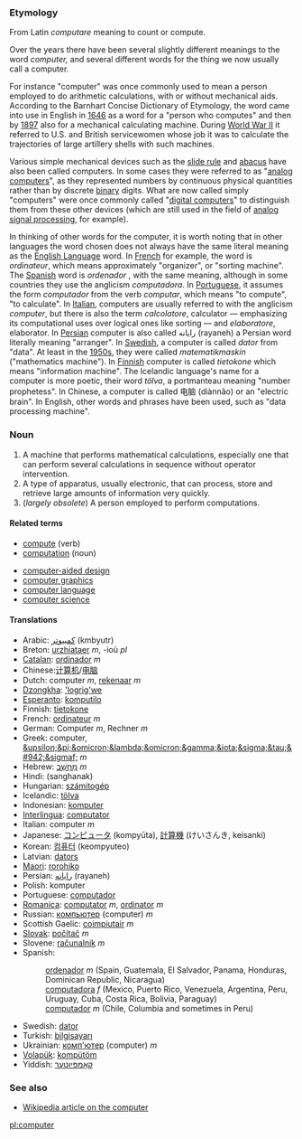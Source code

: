 === Etymology ===
From Latin ''computare'' meaning to count or compute.
  
Over the years there have been several slightly different meanings to the word ''computer,'' and several different words for the thing we now usually call a computer.

For instance "computer" was once commonly used to mean a person employed to do arithmetic calculations, with or without mechanical aids. According to the Barnhart Concise Dictionary of Etymology, the word came into use in English in [[1646]] as a word for a "person who computes" and then by [[1897]] also for a mechanical calculating machine. During [[Wikipedia:World War II|World War II]] it referred to U.S. and British servicewomen whose job it was to calculate the trajectories of large artillery shells with such machines.

Various simple mechanical devices such as the [[wikipedia:slide rule|slide rule]] and [[wikipedia:abacus|abacus]] have also been called computers. In some cases they were referred to as "[[wikipedia:analog computer|analog computer]]s", as they represented numbers by continuous physical quantities rather than by discrete [[binary]] digits. What are now called simply "computers" were once commonly called "[[wikipedia:digital computer|digital computer]]s" to distinguish them from these other devices (which are still used in the field of [[wikipedia:analog signal processing|analog signal processing]], for example).

In thinking of other words for the computer, it is worth noting that in other languages the word chosen does not always have the same literal meaning as the [[English|English Language]] word.  In [[French]] for example, the word is ''ordinateur'', which means approximately "organizer", or "sorting machine".  The [[Spanish|Spanish]] word is ''ordenador'' , with the same meaning, although in some countries they use the anglicism ''computadora''.  
In [[Portuguese|Portuguese]], it assumes the form ''computador'' from the verb ''computar'', which means "to compute", "to calculate". In [[Italian|Italian]], computers are usually referred to with the anglicism ''computer'', but there is also the term ''calcolatore'', calculator &mdash; emphasizing its computational uses over logical ones like sorting &mdash; and ''elaboratore'', elaborator.  In [[Persian]] computer is also called رایانه (rayaneh) a Persian word literally meaning "arranger". In [[Swedish|Swedish]], a computer is called ''dator'' from "data". At least in the [[1950s]], they were called ''matematikmaskin'' ("mathematics machine"). In [[Finnish|Finnish]] computer is called ''tietokone'' which means "information machine".  The Icelandic language's name for a computer is more poetic, their word ''tölva'', a portmanteau meaning "number prophetess". In Chinese, a computer is called &#30005;&#33041; (diànn&#462;o) or an "electric brain". In English, other words and phrases have been used, such as "data processing machine".

===Noun===
#A machine that performs mathematical calculations, especially one that can perform several calculations in sequence without operator intervention.
#A type of apparatus, usually electronic, that can process, store and retrieve large amounts of information very quickly.
#(''largely obsolete'') A person employed to perform computations.

====Related terms====
*[[compute]] (verb)
*[[computation]] (noun)

*[[computer-aided design]]
*[[computer graphics]]
*[[computer language]]
*[[computer science]]

====Translations====
*Arabic: [[كمبيوتر]] (kmbyutr)
*Breton: [[urzhiataer]] ''m'', -ioù ''pl''
*[[Catalan]]: [[ordinador]] ''m''
*Chinese:[[计算机]]/[[电脑]]
*Dutch: computer ''m'', [[rekenaar]] ''m''
*[[Dzongkha]]: [['logrig'we]]
*[[Esperanto]]: [[komputilo]]
*Finnish: [[tietokone]]
*French: [[ordinateur]] ''m''
*German: Computer ''m'', Rechner ''m''
*Greek: computer, [[&upsilon;&pi;&omicron;&lambda;&omicron;&gamma;&iota;&sigma;&tau;&#942;&sigmaf;]] ''m''
*Hebrew: [[מחשב|מַחְשֵׁב]] ''m''
*Hindi: (sanghanak)
*Hungarian: [[számitogép]]
*Icelandic: [[tölva]]
*Indonesian: [[komputer]]
*[[Interlingua]]: [[computator]]
*Italian: computer ''m''
*Japanese: [[コンピュータ]] (kompyūta), [[計算機]] (けいさんき, keisanki)
*Korean: [[컴퓨터]] (keompyuteo)
*Latvian: [[dators]]
*[[Maori]]: [[rorohiko]]
*Persian: [[رایانه]] (rayaneh)
*Polish: komputer
*Portuguese: [[computador]]
*[[Romanica]]: [[computator]] ''m'', [[ordinator]] ''m''
*Russian: [[компьютер]] (computer) ''m''
*Scottish Gaelic: [[coimpiutair]] ''m''
*[[Slovak]]: [[počítač]] ''m''
*Slovene: [[računalnik]] ''m''
*Spanish:
*: [[ordenador]] ''m'' (Spain, Guatemala, El Salvador, Panama, Honduras, Dominican Republic, Nicaragua)
*: [[computadora]] ''f'' (Mexico, Puerto Rico, Venezuela, Argentina, Peru, Uruguay, Cuba, Costa Rica, Bolivia, Paraguay)
*: [[computador]] ''m'' (Chile, Columbia and sometimes in Peru)
*Swedish: [[dator]]
*Turkish: [[bilgisayarı]]
*Ukrainian: [[комп'ютер]] (computer) ''m''
*[[Volapük]]: [[kompütöm]]
*Yiddish: [[קאָמפּיוטער]]

=== See also ===
*[[w:computer|Wikipedia article on the computer]]

[[pl:computer]]